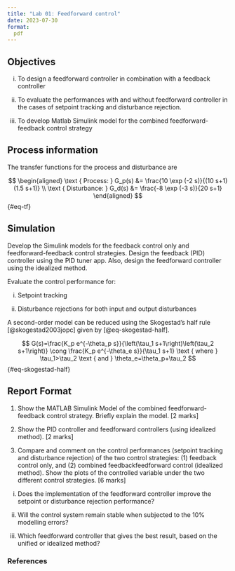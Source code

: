 ```yaml
---
title: "Lab 01: Feedforward control"
date: 2023-07-30
format:
  pdf
---
```


## Objectives

i. To design a feedforward controller in combination with a feedback controller

ii. To evaluate the performances with and without feedforward controller in the
cases of setpoint tracking and disturbance rejection. 

iii. To develop Matlab Simulink model for the combined feedforward-feedback
control strategy

## Process information

The transfer functions for the process and disturbance are

$$
\begin{aligned}
\text { Process: } G_p(s) &= \frac{10 \exp (-2 s)}{(10 s+1)(1.5 s+1)} \\
\text { Disturbance: } G_d(s) &= \frac{-8 \exp (-3 s)}{20 s+1}
\end{aligned}
$${#eq-tf}

## Simulation


Develop the Simulink models for the feedback control only and
feedforward-feedback control strategies. Design the feedback (PID) controller
using the PID tuner app. Also, design the feedforward controller using the
idealized method. 

Evaluate the control performance for:

i. Setpoint tracking

ii. Disturbance rejections for both input and output disturbances

A second-order model can be reduced using the Skogestad’s half rule [@skogestad2003jopc] given
by [@eq-skogestad-half].

$$
G(s)=\frac{K_p e^{-\theta_p s}}{\left(\tau_1 s+1\right)\left(\tau_2 s+1\right)} \cong \frac{K_p e^{-\theta_e s}}{\tau_1 s+1} \text { where } \tau_1>\tau_2 \text { and } \theta_e=\theta_p+\tau_2
$${#eq-skogestad-half}


## Report Format

1) Show the MATLAB Simulink Model of the combined feedforward-feedback control
strategy. Briefly explain the model. [2 marks]

2) Show the PID controller and feedforward controllers (using idealized
method). [2 marks]

3) Compare and comment on the control performances (setpoint tracking and
disturbance rejection) of the two control strategies: (1) feedback control only,
and (2) combined feedbackfeedforward control (idealized method). Show the plots
of the controlled variable under the two different control strategies. [6
marks]

i. Does the implementation of the feedforward controller improve the setpoint
or disturbance rejection performance?

ii. Will the control system remain stable when subjected to the 10% modelling
errors?

iii. Which feedforward controller that gives the best result, based on the
unified or idealized method?


### References
